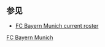 {{Basketball roster nationality note}}
{{Basketball roster header
| template_name = FC Bayern Munich (basketball) roster
| team = 拜仁慕尼黑
| color1 = White| bg1 = #dd0000 | color2 = white | bg2 = #1C293A }}
<!-- list of players -->
{{player3 | num = 5 | nat = GER | first = 格奥尔格 | last = 拜尔施拉格 | pos = PG | m = 1.80 | kgs = 76 | year = 1997 | month = 7 | date = 4}}
{{player3 | num = 7 | nat = GER | first = 阿列克斯 | last = 金 | dab = 篮球运动员 | pos = F | m = 2.01 | kgs = 100 | year = 1985 | month = 2 | date = 20}}
{{player3 | num = 9 | nat = GER | first = 内尔松 | last = 魏德曼 | pos = G | m = 1.90 | kgs = 74 | year = 1999 | month = 3 | date = 25}}
{{player3 | num = 11 | nat = SRB | first = 弗拉迪米尔 | last = 卢西奇 | pos = F | m = 2.04 | kgs = 95 | year = 1989 | month = 6 | date = 17}}
{{player3 | num = 13 | nat = USA | first = 尼克 | last = 约翰森 | dab = 篮球运动员 | pos = G | m = 1.91 | kgs = 91 | year = 1992 | month = 12 | date = 22}}
{{player3 | num = 14 | nat = BIH | first = 尼哈德 | last = 傑多維奇 | pos = G/F | m = 1.99 | kgs = 90 | year = 1990 | month = 1 | date = 12}}
{{player3 | num = 15 | nat = USA | first = 雷吉 | last = 雷丁 | pos = G/F | m = 1.96 | kgs = 95 | year = 1988 | month = 7 | date = 18}}
{{player3 | num = 21 | nat = GER | first = 德扬 | last = 科瓦切维奇 | pos = F/C | m = 2.07 | kgs = 99 | year = 1996 | month = 12 | date = 27}}
{{player3 | num = 22 | nat = GER | first = 达尼洛 | last = 巴特尔 | pos = F/C | m = 2.08 | kgs = 100 | year = 1991 | month = 10 | date = 24}}
{{player3 | num = 25 | nat = GER | first = 安东 | last = 加韦尔 | pos = G | m = 1.89 | kgs = 87 | year = 1984 | month = 10 | date = 24}}
{{player3 | num = 26 | nat = AUT | first = 马文 | last = 奥古恩希佩 | pos = F | m = 2.04 | kgs = 97 | year = 1996 | month = 2 | date = 26}}
{{player3 | num = 31 | nat = USA | first = 德温 | last = 布克 | dab = 1991年生篮球运动员 | pos = F/C | m = 2.05 | kgs = 113 | year = 1991 | month = 2 | date = 28}}
{{player3 | num = 33 | nat = GER | first = 迈克 | last = 齐尔伯斯 | pos = C | m = 2.08 | kgs = 115 | year = 1990 | month = 1 | date = 29}}
{{player3 | num = 35 | nat = GER | first = 卡里姆 | last = 贾洛 | pos = SG | m = 1.98 | kgs = 91 | year = 1997 | month = 4 | date = 13}}
{{player3 | num = 42 | nat = GER | first = 马克西米利安 | last = 克勒贝尔 | pos = PF | m = 2.07 | kgs = 98 | year = 1992 | month = 1 | date = 29}}
{{player3 | num = 44 | nat = USA | first = 布莱斯 | last = 泰勒 | dab = 篮球运动员 | pos = SG | m = 1.95 | kgs = 95 | year = 1986 | month = 9 | date = 27 | note = C}}
<!-- end list of players -->
{{Basketball roster footer
| head_coach =
* {{player||SRB|[[亚历山大·乔尔杰维奇]]}}
| asst_coach =
* {{player||BIH|{{link-en|埃米尔·穆塔普契奇|Emir Mutapčić}}}}
* {{player||GER|菲利普·科赫灵}}
* {{player||CRO|戈兰·别多夫}}
| ath_train =
* {{player||SRB|姆拉登·米哈伊洛维奇}}
| 
| roster_url = http://www.fcb-basketball.de/de/saison/team/
| transaction_url = http://statistik.beko-bbl.de/////beko-bbl/teams/spielerwechsel.php
| accessdate = 2017年1月24日
}}<noinclude>
==参见==
* [[Template:FC Bayern Munich (basketball) current roster|FC Bayern Munich current roster]]

[[Category:Euroleague roster templates|FC Bayern Munich]]
</noinclude>